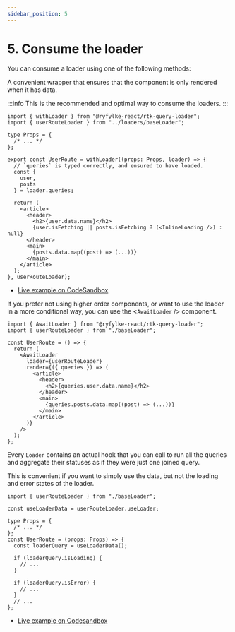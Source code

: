 ```yaml
---
sidebar_position: 5
---
```



# 5. Consume the loader

You can consume a loader using one of the following methods:

<Tabs groupId="method" queryString>
  <Tab label="withLoader" value="withLoader" default>

A convenient wrapper that ensures that the component is only rendered when it has data.

:::info
This is the recommended and optimal way to consume the loaders.
:::

```tsx {8-26}
import { withLoader } from "@ryfylke-react/rtk-query-loader";
import { userRouteLoader } from "../loaders/baseLoader";

type Props = {
  /* ... */
};

export const UserRoute = withLoader((props: Props, loader) => {
  // `queries` is typed correctly, and ensured to have loaded.
  const {
    user,
    posts
  } = loader.queries;

  return (
    <article>
      <header>
        <h2>{user.data.name}</h2>
        {user.isFetching || posts.isFetching ? (<InlineLoading />) : null}
      </header>
      <main>
        {posts.data.map((post) => (...))}
      </main>
    </article>
  );
}, userRouteLoader);
```

<ul>
  <li>
    <a
      href="https://codesandbox.io/s/ryfylke-react-rtk-query-loader-withloader-example-pzgqkf?file=/src/App.tsx"
      target="_blank"
    >
      Live example on CodeSandbox
    </a>
  </li>
</ul>

  </Tab>

  <Tab label="<AwaitLoader>" value="load">

If you prefer not using higher order components, or want to use the loader in a more conditional way, you can use the &lt;`AwaitLoader` /&gt; component.

```tsx {6-18}
import { AwaitLoader } from "@ryfylke-react/rtk-query-loader";
import { userRouteLoader } from "./baseLoader";

const UserRoute = () => {
  return (
    <AwaitLoader
      loader={userRouteLoader}
      render={({ queries }) => (
        <article>
          <header>
            <h2>{queries.user.data.name}</h2>
          </header>
          <main>
            {queries.posts.data.map((post) => (...))}
          </main>
        </article>
      )}
    />
  );
};
```

  </Tab>
  <Tab label="useLoader" value="useLoader">

Every `Loader` contains an actual hook that you can call to run all the queries and aggregate their statuses as if they were just one joined query.

This is convenient if you want to simply use the data, but not the loading and error states of the loader.

```tsx {3,9}
import { userRouteLoader } from "./baseLoader";

const useLoaderData = userRouteLoader.useLoader;

type Props = {
  /* ... */
};
const UserRoute = (props: Props) => {
  const loaderQuery = useLoaderData();

  if (loaderQuery.isLoading) {
    // ...
  }

  if (loaderQuery.isError) {
    // ...
  }
  // ...
};
```

<ul>
<li>
<a href="https://codesandbox.io/s/ryfylke-react-rtk-query-loader-useloader-example-qysfvt?file=/src/App.tsx" target="_blank">
Live example on Codesandbox</a></li></ul>
  </Tab>
</Tabs>
